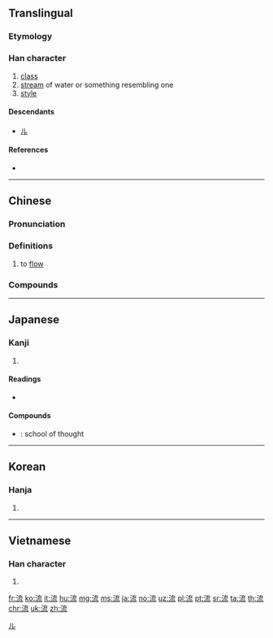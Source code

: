==Translingual==

===Etymology===
{{Han compound|水|alt1=氵|㐬|ls=psc|c1=s|c2=p}}

===Han character===
{{Han char|rn=85|rad=水|as=07|sn=9|four=34113|canj=EYIU|ids=⿰氵㐬}}

# [[class]]
# [[stream]] of water or something resembling one
# [[style]]

====Descendants====
* [[ル]]

====References====
* {{Han ref|kx=0623.040|dkj=17572|dj=1019.070|hdz=31631.120|uh=6D41|ud=27969|bh=AC79|bd=44153}}

[[Category:Han characters from which katakana were derived|ル]]

----

==Chinese==
{{zh-forms}}

===Pronunciation===
{{zh-pron
|m=liú|ma=y
|c=lau4
|h=pfs=liù
|md=
|mn=lâu/liû
|w=
|mc=y
|oc=y
|cat=
}}

===Definitions===
{{zh-hanzi}}

# to [[flow]]

===Compounds===
{{attention|zh|needs conversion to traditional}}
{{der3
|{{l|cmn|流弊}}
|{{l|cmn|流播}}
|{{l|cmn|流布}}
|{{l|cmn|流產}}
|{{l|cmn|流暢}}
|{{l|cmn|流程}}
|{{l|cmn|流程圖}}
|{{l|cmn|流傳}}
|{{l|cmn|流竄}}
|{{l|cmn|流彈}}
|{{l|cmn|流蕩}}
|{{l|cmn|流動}}
|{{l|cmn|流動資產}}
|{{l|cmn|流動資金}}
|{{l|cmn|流毒}}
|{{l|cmn|流芳}}
|{{l|cmn|流放}}
|{{l|cmn|流感}}
|{{l|cmn|流光}}
|{{l|cmn|流汗}}
|{{l|cmn|流滑}}
|{{l|cmn|流火}}
|{{l|cmn|流金爍石}}
|{{l|cmn|流寇}}
|{{l|cmn|流覽}}
|{{l|cmn|流浪}}
|{{l|cmn|流淚}}
|{{l|cmn|流離}}
|{{l|cmn|流離失所}}
|{{l|cmn|流離流氣}}, {{l|cmn|流離流氣的}}
|{{l|cmn|流利}}
|{{l|cmn|流連}}
|{{l|cmn|流量}}
|{{l|cmn|流露}}
|{{l|cmn|流落}}
|{{l|cmn|流氓}}
|{{l|cmn|流氓無產者}}
|{{l|cmn|流民}}
|{{l|cmn|流腦}}
|{{l|cmn|流年}}
|{{l|cmn|流派}}
|{{l|cmn|流盼}}
|{{l|cmn|流配}}
|{{l|cmn|流氣}}
|{{l|cmn|流灑}}
|{{l|cmn|流散}}
|{{l|cmn|流沙}}
|{{l|cmn|流失}}
|{{l|cmn|流失生}}
|{{l|cmn|流食}}
|{{l|cmn|流矢}}
|{{l|cmn|流勢}}
|{{l|cmn|流逝}}
|{{l|cmn|流水}}
|{{l|cmn|流水不腐，戶樞不蠹}}
|{{l|cmn|流水席}}
|{{l|cmn|流水線}}
|{{l|cmn|流水賬}}
|{{l|cmn|流水作業}}
|{{l|cmn|流送}}
|{{l|cmn|流蘇}}
|{{l|cmn|流俗}}
|{{l|cmn|流速}}
|{{l|cmn|流淌}}
|{{l|cmn|流體}}
|{{l|cmn|流體力學}}
|{{l|cmn|流通}}
|{{l|cmn|流通體制}}
|{{l|cmn|流亡}}
|{{l|cmn|流網}}
|{{l|cmn|流線型}}
|{{l|cmn|流向}}
|{{l|cmn|流瀉}}
|{{l|cmn|流星}}
|{{l|cmn|流星趕月}}
|{{l|cmn|流星雨}}
|{{l|cmn|流刑}}
|{{l|cmn|流行}}
|{{l|cmn|流行病}}
|{{l|cmn|流行歌曲}}
|{{l|cmn|流行色}}
|{{l|cmn|流行性感冒}}
|{{l|cmn|流行性腦脊髓膜炎}}
|{{l|cmn|流行性腮腺炎}}
|{{l|cmn|流行性乙型腦炎}}
|{{l|cmn|流血}}
|{{l|cmn|流言}}
|{{l|cmn|流言飛語}}
|{{l|cmn|流溢}}
|{{l|cmn|流螢}}
|{{l|cmn|流於}}
|{{l|cmn|流域}}
|{{l|cmn|流賊}}
|{{l|cmn|流質}}
|{{l|cmn|流注}}
|{{l|cmn|流轉}}
|{{l|cmn|河流}}
}}

----

==Japanese==

===Kanji===
{{ja-kanji|grade=3|rs=水07}}

# {{defn|lang=ja|sort=水07}}

====Readings====
* {{ja-readings|goon=[[る]] (ru)|kanon=[[りゅう]] (ryū)|kun=[[ながれる]] (nagareru), [[ながす]] (nagasu), [[ながれ]] (nagare)}}

====Compounds====
* {{ja-r|流派|りゅうは}}: school of thought

----

==Korean==

===Hanja===
{{ko-hanja|hangeul=[[류]]>[[유]]|eumhun=|rv=ryu>yu|mr=ryu>yu|y=lyu>yu}}

# {{defn|lang=ko|sort=水07}}

----

==Vietnamese==

===Han character===
{{vi-hantu|[[lưu]]|rs=水07}}

# {{defn|lang=vi|sort=水07}}

[[fr:流]]
[[ko:流]]
[[it:流]]
[[hu:流]]
[[mg:流]]
[[ms:流]]
[[ja:流]]
[[no:流]]
[[uz:流]]
[[pl:流]]
[[pt:流]]
[[sr:流]]
[[ta:流]]
[[th:流]]
[[chr:流]]
[[uk:流]]
[[zh:流]]